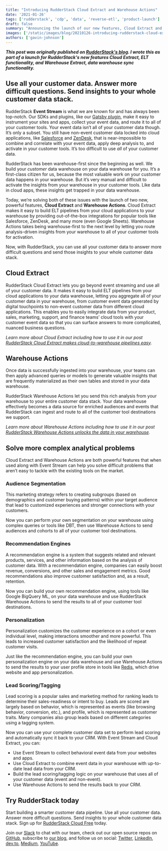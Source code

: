 ```yaml
---
title: "Introducing RudderStack Cloud Extract and Warehouse Actions"
date: '2021-01-26'
tags: ['rudderstack', 'cdp', 'data', 'reverse-etl', 'product-launch']
draft: false
summary: "Announcing the launch of our new features, Cloud Extract and Warehouse Actions."
images: ['/static/images/blog/20210126-introducing-rudderstack-cloud-extract-and-warehouse-actions/hero.png']
authors: ['gavin-johnson']
---
```


***This post was originally published on [RudderStack's blog](https://rudderstack.com/blog/introducing-rudderstack-cloud-extract-and-warehouse-actions). I wrote this as part of a launch for RudderStack's new features Cloud Extract, ELT functionality, and Warehouse Extract, data warehouse sync functionality.***
<br />

## Use all your customer data. Answer more difficult questions. Send insights to your whole customer data stack.

RudderStack **Event Stream** is what we are known for and has always been top-notch. Our SDKs and plugins, like our [Gatsby plugin](https://www.gatsbyjs.com/plugins/gatsby-plugin-rudderstack/), make it easy to instrument your sites and apps, collect your event data, and route it to all of your customer tools. Your event data isn’t all of your customer data though. It’s only a subset. You still have non-event customer data locked into cloud applications, like [Salesforce](https://docs.rudderstack.com/sources/salesforce) and [ZenDesk](https://docs.rudderstack.com/sources/zendesk), that is near-impossible to combine and correlate with your event data, apply deep analysis to, and activate in your customer tools. It’s too difficult to use _all_ of your customer data.

RudderStack has been warehouse-first since the beginning as well. We build your _customer_ data warehouse on your data warehouse for you. It’s a first-class citizen for us, because the most valuable work on your customer data happens in your warehouse. But it’s very manual and difficult to activate the insights from your warehouse in your customer tools. Like data in cloud apps, these insights get trapped in your data warehouse.

Today, we’re solving both of these issues with the launch of two new, powerful features, **Cloud Extract** and **Warehouse Actions**. Cloud Extract makes it easy to build ELT pipelines from your cloud applications to your warehouse by providing out-of-the-box integrations for popular tools like Salesforce, ZenDesk, and many more (even Google Sheets). Warehouse Actions takes being warehouse-first to the next level by letting you route analysis-driven insights from your warehouse to all of your customer tools for activation.

Now, with RudderStack, you can use all your customer data to answer more difficult questions and send those insights to your whole customer data stack.


## Cloud Extract

RudderStack Cloud Extract lets you go beyond event streaming and use all of your customer data. It makes it easy to build ELT pipelines from your cloud applications to your data warehouse, letting you aggregate all of your customer data in your warehouse, from customer event data generated by digital touchpoints to non-event customer data from different cloud applications. This enables you to easily integrate data from your product, sales, marketing, support, and finance teams’ cloud tools with your customer event data so that you can surface answers to more complicated, nuanced business questions.

_Learn more about Cloud Extract including how to use it in our post [RudderStack Cloud Extract makes cloud-to-warehouse pipelines easy](https://rudderstack.com/blog/rudderstack-cloud-extract-makes-cloud-to-warehouse-pipelines-easy)._


## Warehouse Actions

Once data is successfully ingested into your warehouse, your teams can then apply advanced queries or models to generate valuable insights that are frequently materialized as their own tables and stored in your data warehouse.

RudderStack Warehouse Actions let you send this rich analysis from your warehouse to your entire customer data stack. Your data warehouse effectively becomes a data source for enriched audiences and events that RudderStack can ingest and route to all of the customer tool destinations we support.

_Learn more about Warehouse Actions including how to use it in our post [RudderStack Warehouse Actions unlocks the data in your warehouse](https://rudderstack.com/blog/rudderstack-warehouse-actions-unlocks-the-data-in-your-warehouse)._


## Solve more complex analytical problems

Cloud Extract and Warehouse Actions are both powerful features that when used along with Event Stream can help you solve difficult problems that aren’t easy to tackle with the existing tools on the market.


### Audience Segmentation

This marketing strategy refers to creating subgroups (based on demographics and customer buying patterns) within your target audience that lead to customized experiences and stronger connections with your customers.

Now you can perform your own segmentation on your warehouse using complex queries or tools like DBT, then use Warehouse Actions to send audiences and cohorts to all of your customer tool destinations.


### Recommendation Engines

A recommendation engine is a system that suggests related and relevant products, services, and other information based on the analysis of customer data. With a recommendation engine, companies can easily boost revenue, conversions, and other sales and engagement metrics. Good recommendations also improve customer satisfaction and, as a result, retention. 

Now you can build your own recommendation engine, using tools like Google BigQuery ML, on your data warehouse and use RudderStack Warehouse Actions to send the results to all of your customer tool destinations.


### Personalization

Personalization customizes the customer experience on a cohort or even individual level, making interactions smoother and more powerful. This leads to increased customer satisfaction and the likelihood of repeat customer visits.

Just like the recommendation engine, you can build your own personalization engine on your data warehouse and use Warehouse Actions to send the results to your user profile store in tools like [Redis](https://redis.io/), which drive website and app personalization.


### Lead Scoring/Tagging

Lead scoring is a popular sales and marketing method for ranking leads to determine their sales-readiness or intent to buy. Leads are scored are largely based on behavior, which is represented as events (like browsing behavior, conversion, etc.), and profile, which is represented as customer traits. Many companies also group leads based on different categories using a tagging system.

Now you can use your complete customer data set to perform lead scoring and automatically sync it back to your CRM. With Event Stream and Cloud Extract, you can:  
*   Use Event Stream to collect behavioral event data from your websites and apps.
*   Use Cloud Extract to combine event data in your warehouse with up-to-date lead data from your CRM.
*   Build the lead scoring/tagging logic on your warehouse that uses all of your customer data (event and non-event).
*   Use Warehouse Actions to send the results back to your CRM.


## Try RudderStack today

Start building a smarter customer data pipeline. Use all your customer data. Answer more difficult questions. Send insights to your whole customer data stack. Sign up for [RudderStack Cloud Free](https://app.rudderlabs.com/signup?type=freetrial) today.

Join our [Slack](https://resources.rudderstack.com/join-rudderstack-slack) to chat with our team, check out our open source repos on [GitHub](https://github.com/rudderlabs), subscribe to [our blog](https://rudderstack.com/blog/), and follow us on social: [Twitter](https://twitter.com/RudderStack), [LinkedIn](https://www.linkedin.com/company/rudderlabs/), [dev.to](https://dev.to/rudderstack), [Medium](https://rudderstack.medium.com/), [YouTube](https://www.youtube.com/channel/UCgV-B77bV_-LOmKYHw8jvBw).